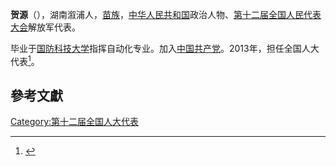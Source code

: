 '''贺源'''（{{bd|1986年||}}），湖南溆浦人，[[苗族|苗族]]，[[中华人民共和国|中华人民共和国]]政治人物、[[第十二届全国人民代表大会|第十二届全国人民代表大会]]解放军代表。

毕业于[[国防科技大学|国防科技大学]]指挥自动化专业。加入[[中国共产党|中国共产党]]。2013年，担任全国人大代表<ref>{{cite news|title=全国人大代表信息-贺源|url= http://210.82.31.1:8084/delegate/viewDelegate.action?dbid=122925|accessdate=2013-04-05|newspaper=全国人大网}}{{Dead link|date=2020年1月 |bot=InternetArchiveBot |fix-attempted=yes }}</ref>。

==參考文獻==
{{reflist}}
{{中国政治人物小作品}}

[[Category:第十二届全国人大代表|Category:第十二届全国人大代表]]
